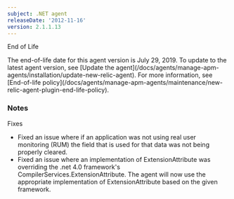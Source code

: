 ```yaml
---
subject: .NET agent
releaseDate: '2012-11-16'
version: 2.1.1.13
---
```


End of Life

<Callout variant="important">
  The end-of-life date for this agent version is July 29, 2019. To update to the latest agent version, see [Update the agent](/docs/agents/manage-apm-agents/installation/update-new-relic-agent). For more information, see [End-of-life policy](/docs/agents/manage-apm-agents/maintenance/new-relic-agent-plugin-end-life-policy).
</Callout>

### Notes

Fixes

* Fixed an issue where if an application was not using real user monitoring (RUM) the field that is used for that data was not being properly cleared.
* Fixed an issue where an implementation of ExtensionAttribute was overriding the .net 4.0 framework's CompilerServices.ExtensionAttribute. The agent will now use the appropriate implementation of ExtensionAttribute based on the given framework.
